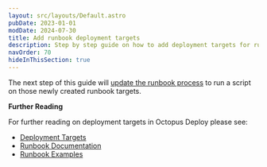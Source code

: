 ```yaml
---
layout: src/layouts/Default.astro
pubDate: 2023-01-01
modDate: 2024-07-30
title: Add runbook deployment targets
description: Step by step guide on how to add deployment targets for runbooks in Octopus Deploy.
navOrder: 70
hideInThisSection: true
---
```


<AddDeploymentTargets />

The next step of this guide will [update the runbook process](/docs/getting-started/first-runbook-run/define-the-runbook-process-for-targets) to run a script on those newly created runbook targets.  

**Further Reading**

For further reading on deployment targets in Octopus Deploy please see:

- [Deployment Targets](/docs/infrastructure/deployment-targets)
- [Runbook Documentation](/docs/runbooks)
- [Runbook Examples](/docs/runbooks/runbook-examples)
